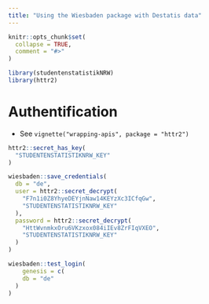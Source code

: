 ```yaml
---
title: "Using the Wiesbaden package with Destatis data"
---
```


```r
knitr::opts_chunk$set(
  collapse = TRUE,
  comment = "#>"
)
```

```r
library(studentenstatistikNRW)
library(httr2)
```

# Authentification

* See `vignette("wrapping-apis", package = "httr2")`

```r
httr2::secret_has_key(
  "STUDENTENSTATISTIKNRW_KEY"
)

wiesbaden::save_credentials(
  db = "de",
  user = httr2::secret_decrypt(
    "F7n1i0Z8YhyeDEYjnNaw14KEYzXc3ICfqGw",
    "STUDENTENSTATISTIKNRW_KEY"
  ),
  password = httr2::secret_decrypt(
    "HttWvnmkxOru6VKzxox084iIEv8ZrFIqVXEO",
    "STUDENTENSTATISTIKNRW_KEY"
  )
)

wiesbaden::test_login(
    genesis = c(
    db = "de"
  )
)
```

